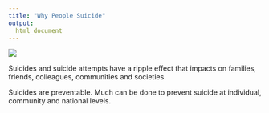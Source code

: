 ```yaml
---
title: "Why People Suicide"
output: 
  html_document
---
```


![](./suicide_speak_reach.jpg)

Suicides and suicide attempts have a ripple effect that impacts on families, friends, colleagues, communities and societies.

Suicides are preventable. Much can be done to prevent suicide at individual, community and national levels. 